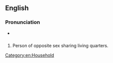 ==English==

===Pronunciation===
* {{audio|en-us-POSSLQ.ogg|Audio (US)|lang=en}}

==={{acronym-old|en}}===
{{head|en}}

# {{context|US Census|lang=en}} Person of opposite sex sharing living quarters.

[[Category:en:Household]]